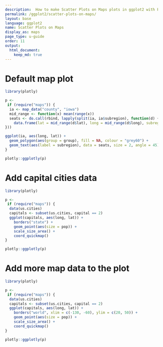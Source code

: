```yaml
---
description:  How to make Scatter Plots on Maps plots in ggplot2 with Plotly.
permalink: /ggplot2/scatter-plots-on-maps/
layout: base
language: ggplot2
name: Scatter Plots on Maps
display_as: maps
page_type: u-guide
order: 11
output:
  html_document:
    keep_md: true
---
```



# Default map plot

```r
library(plotly)

p <-    
 if (require("maps")) {
  ia <- map_data("county", "iowa")
  mid_range <- function(x) mean(range(x))
  seats <- do.call(rbind, lapply(split(ia, ia$subregion), function(d) {
    data.frame(lat = mid_range(d$lat), long = mid_range(d$long), subregion = unique(d$subregion))
}))

ggplot(ia, aes(long, lat)) +
  geom_polygon(aes(group = group), fill = NA, colour = "grey60") +
  geom_text(aes(label = subregion), data = seats, size = 2, angle = 45)
}

plotly::ggplotly(p)
```


# Add capital cities data


```r
library(plotly)

p <-    
 if (require("maps")) {
  data(us.cities)
  capitals <- subset(us.cities, capital == 2)
  ggplot(capitals, aes(long, lat)) +
    borders("state") +
    geom_point(aes(size = pop)) +
    scale_size_area() +
    coord_quickmap()
}

plotly::ggplotly(p)
```

# Add more map data to the plot


```r
library(plotly)

p <-    
 if (require("maps")) {
  data(us.cities)
  capitals <- subset(us.cities, capital == 2)
  ggplot(capitals, aes(long, lat)) +
    borders("world", xlim = c(-130, -60), ylim = c(20, 50)) +
    geom_point(aes(size = pop)) +
    scale_size_area() +
    coord_quickmap()
}

plotly::ggplotly(p)
```